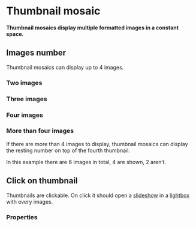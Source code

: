 # Thumbnail mosaic <ReactStabilityFlag status="stable" />

**Thumbnail mosaics display multiple formatted images in a constant space.**

## Images number

Thumbnail mosaics can display up to 4 images.

### Two images

<DemoBlock orientation="horizontal" demo="two-images" />

### Three images

<DemoBlock orientation="horizontal" demo="three-images" />

### Four images

<DemoBlock orientation="horizontal" demo="four-images" />

### More than four images

If there are more than 4 images to display, thumbnail mosaics can display the resting number on top of the fourth thumbnail.

In this example there are 6 images in total, 4 are shown, 2 aren’t.

<DemoBlock orientation="horizontal" demo="more-images" />

## Click on thumbnail

Thumbnails are clickable. On click it should open a [slideshow](/product/components/slideshow) in a [lightbox](/product/components/lightbox) with every images.

### Properties

<PropTable component="Mosaic" />

